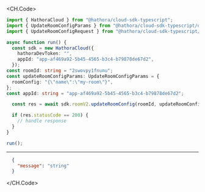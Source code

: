 
<CH.Code>
```typescript UpdateRoomConfig.ts
import { HathoraCloud } from "@hathora/cloud-sdk-typescript";
import { UpdateRoomConfigParams } from "@hathora/cloud-sdk-typescript/dist/models/components";
import { UpdateRoomConfigRequest } from "@hathora/cloud-sdk-typescript/dist/models/operations";

async function run() {
  const sdk = new HathoraCloud({
    hathoraDevToken: "",
    appId: "app-af469a92-5b45-4565-b3c4-b79878de67d2",
  });
const roomId: string = "2swovpy1fnunu";
const updateRoomConfigParams: UpdateRoomConfigParams = {
  roomConfig: "{\"name\":\"my-room\"}",
};
const appId: string = "app-af469a92-5b45-4565-b3c4-b79878de67d2";

  const res = await sdk.roomV2.updateRoomConfig(roomId, updateRoomConfigParams, appId);

  if (res.statusCode == 200) {
    // handle response
  }
}

run();
```
---

```json Example Response
  {
    "message": "string"
  }
```
</CH.Code>
